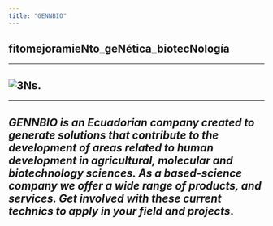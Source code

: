 ```yaml
---
title: "GENNBIO"
---
```


## fitomejoramieNto_geNética_biotecNología
___

## ![*3Ns.*](C:\Users\Dell\Desktop\GENNBIO.github.io\GENNBIO web.png)
___

## ***GENNBIO is an Ecuadorian company created to generate solutions that contribute to the development of areas related to human development in agricultural, molecular and biotechnology sciences. As a based-science company we offer a wide range of products, and services. Get involved with these current technics to apply in your field and projects***.



